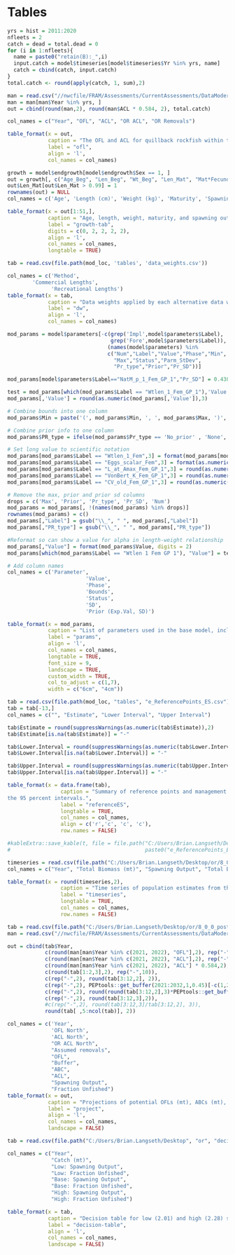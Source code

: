 \clearpage
# Tables

<!-- ======================================================= -->
<!-- ***************    Catches      *********************** --> 
<!-- ======================================================= -->

<!-- tab:catch -->
\input{C:/Users/Brian.Langseth/Desktop/or/write_up/tex_tables/Catches_All_Years.tex}

\newpage


```r
yrs = hist = 2011:2020
nfleets = 2
catch = dead = total.dead = 0
for (i in 1:nfleets){
  name = paste0("retain(B):_",i)
  input.catch = model$timeseries[model$timeseries$Yr %in% yrs, name]
  catch = cbind(catch, input.catch)
}
total.catch <- round(apply(catch, 1, sum),2)

man = read.csv("//nwcfile/FRAM/Assessments/CurrentAssessments/DataModerate_2021/Quillback_Rockfish/management/quillback_north2011_2022.csv")
man = man[man$Year %in% yrs, ]
out = cbind(round(man,2), round(man$ACL * 0.584, 2), total.catch)

col_names = c("Year", "OFL", "ACL", "OR ACL", "OR Removals")

table_format(x = out,
             caption = "The OFL and ACL for quillback rockfish within the Minor Nearshore Rockfish North complex, the ACL allocated to Oregon, and the total removals.",
             label = "ofl",
             align = 'l',
             col_names = col_names)


```

\newpage


<!-- ======================================================= -->
<!-- ***************       Data      *********************** --> 
<!-- ======================================================= -->


\input{C:/Users/Brian.Langseth/Desktop/or/write_up/tex_tables/OR_Samples_Feb2021.tex}

\newpage


\input{C:/Users/Brian.Langseth/Desktop/or/write_up/tex_tables/or_rec_samples.tex}

\newpage


\input{C:/Users/Brian.Langseth/Desktop/or/write_up/tex_tables/len_at_weight_data.tex}

\newpage


\input{C:/Users/Brian.Langseth/Desktop/or/write_up/tex_tables/len_at_age_data.tex}

\newpage


<!-- \input{C:/Users/Brian.Langseth/Desktop/or/write_up/tex_tables/or_rec_age_samples.tex} -->

<!-- \newpage -->


<!-- \input{C:/Users/Brian.Langseth/Desktop/or/write_up/tex_tables/OR_age_Samples_Feb2021.tex} -->

<!-- \newpage -->

<!-- ======================================================= -->
<!-- ***************    Biology      *********************** --> 
<!-- ======================================================= -->

```r

growth = model$endgrowth[model$endgrowth$Sex == 1, ]
out = growth[, c("Age_Beg", "Len_Beg", "Wt_Beg", "Len_Mat", "Mat*Fecund")]
out$Len_Mat[out$Len_Mat > 0.99] = 1
rownames(out) = NULL
col_names = c('Age', 'Length (cm)', 'Weight (kg)', 'Maturity', 'Spawning Output')

table_format(x = out[1:51,],
             caption = "Age, length, weight, maturity, and spawning output by age (product of maturity and fecundity) at the start of the year. Output for ages 51-95 is truncated as these ages have the same length, weight, maturity, and spawning output as at age 50.",
             label = "growth-tab",
             digits = c(0, 2, 2, 2, 2),
             align = 'l',
             col_names = col_names,
             longtable = TRUE) 

```

\newpage

<!-- ======================================================= -->
<!-- ***************  Data Weights   *********************** --> 
<!-- ======================================================= -->


```r
tab = read.csv(file.path(mod_loc, 'tables', 'data_weights.csv'))

col_names = c('Method',
        'Commercial Lengths',
              'Recreational Lengths')
table_format(x = tab,
             caption = "Data weights applied by each alternative data weighting method. The Dirichlet Multinomial weight is theta/(1+theta)",
             label = "dw",
             align = 'l',
             col_names = col_names)
```

<!-- ======================================================= -->
<!-- ***********   Model Parameters     ******************** --> 
<!-- ======================================================= -->


```r

mod_params = model$parameters[-c(grep('Impl',model$parameters$Label),
							     grep('Fore',model$parameters$Label)),
                                (names(model$parameters) %in%
                                c("Num","Label","Value","Phase","Min",
                                  "Max","Status","Parm_StDev",
                                  "Pr_type","Prior","Pr_SD"))] 

mod_params[model$parameters$Label=="NatM_p_1_Fem_GP_1","Pr_SD"] = 0.438 #update for model 800

test = mod_params[which(mod_params$Label == "Wtlen_1_Fem_GP_1"),'Value']
mod_params[,'Value'] = round(as.numeric(mod_params[,'Value']),3)                                 

# Combine bounds into one column
mod_params$Min = paste('(', mod_params$Min, ', ', mod_params$Max, ')', sep='')

# Combine prior info to one column
mod_params$PR_type = ifelse(mod_params$Pr_type == 'No_prior' , 'None', paste(mod_params$Pr_type,' (', mod_params$Prior,  ', ', mod_params$Pr_SD, ')', sep = ''))

# Set long value to scientific notation
mod_params[mod_params$Label == "Wtlen_1_Fem",3] = format(mod_params[mod_params$Label == "Wtlen_1_Fem",3], scientific = TRUE)
mod_params[mod_params$Label == "Eggs_scalar_Fem",3] = format(as.numeric(mod_params[mod_params$Label == "Eggs_scalar_Fem",3]), scientific = TRUE)
mod_params[mod_params$Label == "L_at_Amax_Fem_GP_1",3] = round(as.numeric(mod_params[mod_params$Label == "L_at_Amax_Fem_GP_1",3]), 4)
mod_params[mod_params$Label == "VonBert_K_Fem_GP_1",3] = round(as.numeric(mod_params[mod_params$Label == "VonBert_K_Fem_GP_1",3]), 3)
mod_params[mod_params$Label == "CV_old_Fem_GP_1",3] = round(as.numeric(mod_params[mod_params$Label == "CV_old_Fem_GP_1",3]), 3)

# Remove the max, prior and prior sd columns
drops = c('Max', 'Prior', 'Pr_type', 'Pr_SD', 'Num')
mod_params = mod_params[, !(names(mod_params) %in% drops)]
rownames(mod_params) = c()
mod_params[,"Label"] = gsub("\\_", " ", mod_params[,"Label"])
mod_params[,"PR_type"] = gsub("\\_", " ", mod_params[,"PR_type"])

#Reformat so can show a value for alpha in length-weight relationship
mod_params[,"Value"] = format(mod_params$Value, digits = 2)
mod_params[which(mod_params$Label == "Wtlen 1 Fem GP 1"), "Value"] = test

# Add column names
col_names = c('Parameter',
                         'Value',
                         'Phase',
                         'Bounds',
                         'Status',
                         'SD',
                         'Prior (Exp.Val, SD)')

table_format(x = mod_params,
             caption = "List of parameters used in the base model, including estimated values and standard deviations (SD), bounds (minimum and maximum), estimation phase (negative values not estimated), status (indicates if parameters are near bounds), and prior type information (mean and SD).",
             label = "params",
             align = 'l',
             col_names = col_names,
             longtable = TRUE,
             font_size = 9,
             landscape = TRUE,
             custom_width = TRUE,
             col_to_adjust = c(1,7), 
             width = c("6cm", "4cm"))                         

```
<!-- ======================================================= -->
<!-- ***********    Like Contributions  ******************** --> 
<!-- ======================================================= -->

<!-- tab:likes -->
\include{tex_tables/likelihoods.tex}


<!-- ======================================================= -->
<!-- ***********    Reference Points  ******************** --> 
<!-- ======================================================= -->

<!-- tab:referenceES -->
```r
tab = read.csv(file.path(mod_loc, "tables", "e_ReferencePoints_ES.csv"))
tab = tab[-13,]
col_names = c("", "Estimate", "Lower Interval", "Upper Interval")

tab$Estimate = round(suppressWarnings(as.numeric(tab$Estimate)),2)
tab$Estimate[is.na(tab$Estimate)] = "-"

tab$Lower.Interval = round(suppressWarnings(as.numeric(tab$Lower.Interval)),2)
tab$Lower.Interval[is.na(tab$Lower.Interval)] = "-"

tab$Upper.Interval = round(suppressWarnings(as.numeric(tab$Upper.Interval)),2)
tab$Upper.Interval[is.na(tab$Upper.Interval)] = "-"

table_format(x = data.frame(tab),
                 caption = "Summary of reference points and management quantities, including estimates of
the 95 percent intervals.",
                 label = "referenceES",
                 longtable = TRUE,
                 col_names = col_names,
                 align = c('r','c', 'c', 'c'),
                 row.names = FALSE)

#kableExtra::save_kable(t, file = file.path("C:/Users/Brian.Langseth/Desktop/or/tex_tables", 
#                                           paste0("e_ReferencePoints_ES", ".tex")))
```

<!-- \input{C:/Users/Brian.Langseth/Desktop/or/write_up/tex_tables/e_ReferencePoints_ES.tex} -->

\newpage


<!-- ======================================================= -->
<!-- ***********       Time Series      ******************** --> 
<!-- ======================================================= -->

<!-- tab:timeseries -->
```r
timeseries = read.csv(file.path("C:/Users/Brian.Langseth/Desktop/or/8_0_0_postSSC_base", "tables", "TimeSeries.csv"))
col_names = c("Year", "Total Biomass (mt)", "Spawning Output", "Total Biomass 3+ (mt)", "Fraction Unfished", "Age-0 Recruits", "Total Mortality (mt)", "1-SPR", "Exploitation Rate")

table_format(x = round(timeseries,2),
                 caption = "Time series of population estimates from the base model.",
                 label = "timeseries",
                 longtable = TRUE,
                 col_names = col_names,
                 row.names = FALSE)
```
<!-- \input{C:/Users/Brian.Langseth/Desktop/or/write_up/tex_tables/TimeSeries.tex} -->

\newpage


<!-- ======================================================= -->
<!-- ****************     Sensitivities      *************** --> 
<!-- ======================================================= -->

<!-- tab:sensitivities -->
\include{tex_tables/sensitivities_updated.tex}

\newpage

<!-- ======================================================= -->
<!-- ****************         SSS            *************** --> 
<!-- ======================================================= -->

<!-- \input{C:/Users/Brian.Langseth/Desktop/or/write_up/tex_tables/sss_40.tex} -->

<!-- \newpage -->

<!-- ======================================================= -->
<!-- ********  Reference Points & Management *************** --> 
<!-- ======================================================= -->


```r
tab = read.csv(file.path("C:/Users/Brian.Langseth/Desktop/or/8_0_0_postSSC_base", 'tables', 'g_Projections_ES.csv'))
man = read.csv("//nwcfile/FRAM/Assessments/CurrentAssessments/DataModerate_2021/Quillback_Rockfish/management/quillback_north2011_2022.csv")

out = cbind(tab$Year,
            c(round(man[man$Year %in% c(2021, 2022), "OFL"],2), rep("-",10)),
            c(round(man[man$Year %in% c(2021, 2022), "ACL"],2), rep("-",10)),
            c(round(man[man$Year %in% c(2021, 2022), "ACL"] * 0.584,2), rep("-", 10)),
            c(round(tab[1:2,3],2), rep("-",10)),
            c(rep("-",2), round(tab[3:12,2], 2)),
            c(rep("-",2), PEPtools::get_buffer(2021:2032,1,0.45)[-c(1,2),2]),
            c(rep("-",2), round(round(tab[3:12,2],3)*PEPtools::get_buffer(2021:2032,1,0.45)[-c(1,2),2],2)),  
            c(rep("-",2), round(tab[3:12,3],2)),
            #c(rep("-",2), round(tab[3:12,3]/tab[3:12,2], 3)),
            round(tab[ ,5:ncol(tab)], 2))

col_names = c('Year',
              'OFL North',
              'ACL North',
              "OR ACL North",
              "Assumed removals",
              "OFL",
              "Buffer",
              "ABC", 
              "ACL",
              "Spawning Output",
              "Fraction Unfished")
table_format(x = out,
             caption = "Projections of potential OFLs (mt), ABCs (mt), resulting ACLs (mt) based on 40-10 rule, estimated spawning output, and fraction unfished for 2023-2032, with assumed removals in 2021 and 2022 based on the average total mortality from 2017-2020. The OFL North and ACL North for 2021 and 2022 reflect adopted management limits for quillback rockfish for the area north of 40.10 Latitude N, while the OR ACL North is the Oregon specific allocation of the total ACL.",
             label = "project",
             align = 'l',
             col_names = col_names,
             landscape = FALSE)
```

\newpage

```r
tab = read.csv(file.path("C:/Users/Brian.Langseth/Desktop", "or", "decision_tables", "decision_table_OR_R0_baseABC.csv"), header = TRUE)

col_names = c("Year", 
              "Catch (mt)", 
              "Low: Spawning Output", 
              "Low: Fraction Unfished", 
              "Base: Spawning Output", 
              "Base: Fraction Unfished", 
              "High: Spawning Output", 
              "High: Fraction Unfished")

table_format(x = tab,
             caption = "Decision table for low (2.01) and high (2.28) states of nature around ln(R0).",
             label = "decision-table",
             align = 'l',
             col_names = col_names,
             landscape = FALSE)
```

\newpage



